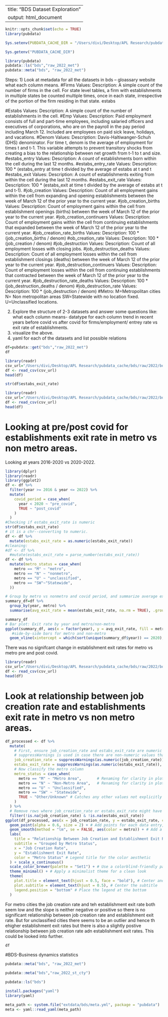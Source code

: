 
---
title: "BDS Dataset Exploration"
output: html_document
---

```r
knitr::opts_chunk$set(echo = TRUE)
library(pubdata)
```

```r
Sys.setenv(PUBDATA_CACHE_DIR = "/Users/divi/Desktop/APL Research/pubdata_cache")

```

```r
Sys.getenv("PUBDATA_CACHE_DIR")
```

```r
library(pubdata)
pubdata::ls("bds","raw_2022_met")
pubdata::meta("bds", "raw_2022_met")

```
Steps:
1) Look at metadata for all the datasets in bds -- gloassary website what each column means. 
#Firms
Values:
Description: A simple count of the number of firms in the cell. For state level tables, a firm with establishments
in multiple states be counted multiple times, once in each state, irrespective of the portion of the
firm residing in that state.
estabs

#Estabs
Values:
Description: A simple count of the number of establishments in the cell.
#Emp
Values:
Description: Paid employment consists of full and part-time employees, including salaried officers and
executives of corporations, who are on the payroll in the pay period including March 12. Included
are employees on paid sick leave, holidays, and vacations.
#Denom
Values:
Description: Davis-Haltiwanger-Schuh (DHS) denominator. For time t, denom is the average of employment
for times t and t-1. This variable attempts to prevent transitory shocks from creating a bias to the
relationship between net growth from t-1 to t and size.
#estabs_entry
Values:
Description: A count of establishments born within the cell during the last 12 months.
#estabs_entry_rate
Values:
Description: 100 * (estabs_entry at time t divided by the average of estabs at t and t
#estabs_exit
Values:
Description: A count of establishments exiting from within the cell during the last 12 months.
#estabs_exit_rate
Values:
Description: 100 * (estabs_exit at time t divided by the average of estabs at t and t-1).
#job_creation
Values:
Description: Count of all employment gains within the cell from expanding and opening establishments
between the week of March 12 of the prior year to the current year.
#job_creation_births
Values:
Description: Count of employment gains within the cell from establishment openings (births) between the week
of March 12 of the prior year to the current year.
#job_creation_continuers
Values:
Description: Count of employment gains within the cell from continuing establishments that expanded between
the week of March 12 of the prior year to the current year.
#job_creation_rate_births
Values:
Description: 100 * (job_creation_births / denom)
#ob_creation_rate
Values:
Description: 100 * (job_creation / denom)
#job_destruction
Values:
Description: Count of all employment losses with closing jobs. 
#job_destruction_deaths
Values:
Description: Count of all employment losses within the cell from establishment closings (deaths) between the
week of March 12 of the prior year to the current year.
#job_destruction_continuers
Values:
Description: Count of employment losses within the cell from continuing establishments that contracted
between the week of March 12 of the prior year to the current year.
#job_destruction_rate_deaths
Values:
Description: 100 * (job_destruction_deaths / denom)
#job_destruction_rate
Values:
Description: 100 * (job_destruction / denom)
#Metro: 
M=Metropolitan cities 
N= Non metropolitan areas
SW=Statewide with no location fixed. 
U=Unclassified locations. 

2) Explore the structure of 2-3 datasets and answer some questions like:
    what each column means- datatype for each column 
    trend in recent years before covid vs after covid 
    for firms/employment/ entrey rate vs exit rate of establishments. 
3) visualize the above. 
4) yaml for each of the datasets and list possible relations




```r
df=pubdata::get("bds","raw_2022_met")
df
```

```r
library(readr)
csv_url="/Users/divi/Desktop/APL Research/pubdata_cache/bds/raw/2022/bds2022_met.csv"
df <- read_csv(csv_url)
head(df)

```

```r
str(df$estabs_exit_rate)
```
```r
library(readr)
csv_url="/Users/divi/Desktop/APL Research/pubdata_cache/bds/raw/2022/bds2022_met.csv"
df <- read_csv(csv_url)
head(df)
```

# Looking at pre/post covid for establishments exit rate in metro vs non metro areas. 
Looking at years 2016-2020 vs 2020-2022.
```r
library(dplyr)
library(readr)
library(ggplot2)
df <- df %>%
  filter(year >= 2016 & year <= 2022) %>%
  mutate(
    covid_period = case_when(
      year < 2020 ~ "pre_covid",
      TRUE ~ "post_covid"
    )
  )
#Checking if estabs_exit_rate is numeric
str(df$estabs_exit_rate)
# it is a chr--converting to numeric. 
df <- df %>%
  mutate(estabs_exit_rate = as.numeric(estabs_exit_rate))
#cleaning: 
#df <- df %>%
  #mutate(estabs_exit_rate = parse_number(estabs_exit_rate))
df <- df %>%
  mutate(metro_status = case_when(
    metro == "M" ~ "metro",
    metro == "N" ~ "nonmetro",
    metro == "U" ~ "unclassified",
    metro == "SW"~"Statewide",
  ))

# Group by metro vs nonmetro and covid period, and summarize average exit rate
summary_df=df %>%
  group_by(year, metro) %>%
  summarise(avg_exit_rate = mean(estabs_exit_rate, na.rm = TRUE), .groups = "drop")

summary_df
# Bar plot: Exit rate by year and metro/non-metro
ggplot(summary_df, aes(x = factor(year), y = avg_exit_rate, fill = metro)) + geom_col(position = "dodge") + 
   #side-by-side bars for metro and non-metro
  geom_vline(xintercept = which(sort(unique(summary_df$year)) == 2020), linetype = "dashed", color = "red", size = 1) + labs( title = "Average Establishment Exit Rate by Year and Metro Status", x = "Year", y = "Average Exit Rate", fill = "Metro Status" ) + theme_minimal()

```
There was no signifcant change in establishment exit rates for metro vs metro pre and post covid. 
```r
library(readr)
csv_url="/Users/divi/Desktop/APL Research/pubdata_cache/bds/raw/2022/bds2022_met.csv"
df <- read_csv(csv_url)
head(df)
```

# Look at relationship between job creation rate and establishments exit rate in metro vs non metro areas. 
```r
df_processed <- df %>%
  mutate(
    # First, ensure job_creation_rate and estabs_exit_rate are numeric
    # suppressWarnings is used in case there are non-numeric values that become NA
    job_creation_rate = suppressWarnings(as.numeric(job_creation_rate)),
    estabs_exit_rate = suppressWarnings(as.numeric(estabs_exit_rate)),
    # Now classify the metro column
    metro_status = case_when(
      metro == "M" ~ "Metro Area",       # Renaming for clarity in plot legend
      metro == "N" ~ "Non-Metro Area",   # Renaming for clarity in plot legend
      metro == "U" ~ "Unclassified",
      metro == "SW" ~ "Statewide",
      TRUE ~ "Other/Unknown" # Catches any other values not explicitly handled
    )
  ) %>%
  # Remove rows where job_creation_rate or estabs_exit_rate might have become NA due to coercion
  filter(!is.na(job_creation_rate) & !is.na(estabs_exit_rate))
ggplot(df_processed, aes(x = job_creation_rate, y = estabs_exit_rate, color = metro)) +
  geom_point(alpha = 0.6, size = 2) + # Add points for each data entry, with some transparency
  geom_smooth(method = "lm", se = FALSE, aes(color = metro)) + # Add a linear trend line for each metro group
  labs(
    title = "Relationship Between Job Creation and Establishment Exit Rates",
    subtitle = "Grouped by Metro Status",
    x = "Job Creation Rate",
    y = "Establishment Exit Rate",
    color = "Metro Status" # Legend title for the color aesthetic
  ) + scale_x_continuous()
  scale_color_brewer(palette = "Set1") + # Use a colorblind-friendly palette
  theme_minimal() + # Apply a minimalist theme for a clean look
  theme(
    plot.title = element_text(hjust = 0.5, face = "bold"), # Center and bold the main title
    plot.subtitle = element_text(hjust = 0.5), # Center the subtitle
    legend.position = "bottom" # Place the legend at the bottom
  )
```
For metro cities the job creation rate and teh establishment exit rate both seem low and the slope is neither negative or positive so there is no significant relationship between job creation rate and establishment exit rate. But for unclassified cities there seems to be an outlier and hence th ehigher establishment exit rates but there is also a slightly postive relationship between job creation rate adn establishment exit rates. This could be looked into further. 

```r
df
```

#BDS-Business dynamics statistics 
```r
pubdata::meta("bds", "raw_2022_met")

```

```r
pubdata::meta("bds","raw_2022_st_cty")
```

```r
pubdata::ls("bds")
```

```r
install.packages("yaml")
library(yaml)

```

```r
meta_path <- system.file("extdata/bds/meta.yml", package = "pubdata")
meta <- yaml::read_yaml(meta_path)

```

```r

```

